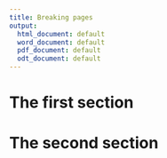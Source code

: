 ```yaml
---
title: Breaking pages
output:
  html_document: default
  word_document: default
  pdf_document: default
  odt_document: default
---
```


# The first section

\newpage

# The second section